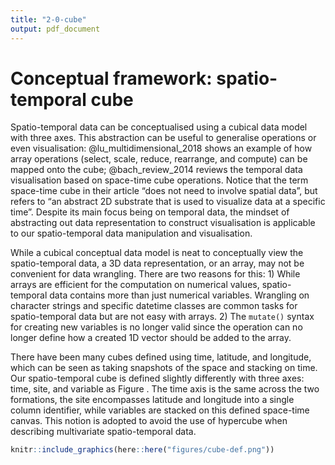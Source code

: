 ```yaml
---
title: "2-0-cube"
output: pdf_document
---
```


<!-- and software implementation has been seen in many R packages: \pkg{raster} [@raster], \pkg{terra} [@terra], and \pkg{stars} [@stars]. -->

<!-- # Existing work and new challenges -->

<!-- Spatio-temporal software should echo with the advance in spatial and temporal data analysis. This section will start with the \pkg{spacetime} paper [@spacetime] that sets the foundation for wrangling spatio-temporal data in \proglang{R}, and then describe some emerging concepts and software in data analysis since the paper publishes and what remains as challenges. -->


<!-- Also, array is not the best solution for a large subset of data, specifically, the vector spatio-temporal data. With vector data, spatial and temporal variables are commonly collected in separate 2D tables and there is usually a location ID to link the spatial and temporal information. Sometimes, the geometrical shape of the location may not present and an additional linking is needed to incorporate the map data. With the multiple pieces in 2D data frame format, there should be a solution to organise all these data from multiple sources in a 2D structure, without needing to convert it into higher dimensional representation. -->


# Conceptual framework: spatio-temporal cube {#cube}

Spatio-temporal data can be conceptualised using a cubical data model with three axes. This abstraction can be useful to generalise operations or even visualisation: @lu_multidimensional_2018 shows an example of how array operations (select, scale, reduce, rearrange, and compute) can be mapped onto the cube; @bach_review_2014 reviews the temporal data visualisation based on space-time cube operations. Notice that the term space-time cube in their article "does not need to involve spatial data", but refers to "an abstract 2D substrate that is used to visualize data at a specific time". Despite its main focus being on temporal data, the mindset of abstracting out data representation to construct visualisation is applicable to our spatio-temporal data manipulation and visualisation.

While a cubical conceptual data model is neat to conceptually view the spatio-temporal data, a 3D data representation, or an array,  may not be convenient for data wrangling. There are two reasons for this: 1) While arrays are efficient for the computation on numerical values, spatio-temporal data contains more than just numerical variables. Wrangling on character strings and specific datetime classes are common tasks for spatio-temporal data but are not easy with arrays. 2) The `mutate()` syntax for creating new variables is no longer valid since the operation can no longer define how a created 1D vector should be added to the array. 

There have been many cubes defined using time, latitude, and longitude, which can be seen as taking snapshots of the space and stacking on time. Our spatio-temporal cube is defined slightly differently with three axes: time, site, and variable as Figure \ref{fig:cube-def}. The time axis is the same across the two formations, the site encompasses latitude and longitude into a single column identifier, while variables are stacked on this defined space-time canvas. This notion is adopted to avoid the use of hypercube when describing multivariate spatio-temporal data. 


```r
knitr::include_graphics(here::here("figures/cube-def.png"))
```